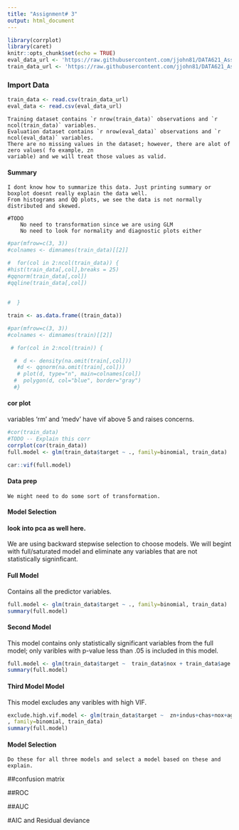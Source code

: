 ```yaml
---
title: "Assignment# 3"
output: html_document
---
```


```r
library(corrplot)
library(caret)
knitr::opts_chunk$set(echo = TRUE)
eval_data_url <- 'https://raw.githubusercontent.com/jjohn81/DATA621_Assignment_3/master/crime-evaluation-data_modified.csv'
train_data_url <- 'https://raw.githubusercontent.com/jjohn81/DATA621_Assignment_3/master/crime-training-data_modified.csv'
```

### Import Data


```r
train_data <- read.csv(train_data_url)
eval_data <- read.csv(eval_data_url)

```
  
    Training dataset contains `r nrow(train_data)` observations and `r ncol(train_data)` variables.
    Evaluation dataset contains `r nrow(eval_data)` observations and `r ncol(eval_data)` variables.
    There are no missing values in the dataset; however, there are alot of zero values( fo example, zn         
    variable) and we will treat those values as valid.

#### Summary 
    I dont know how to summarize this data. Just printing summary or boxplot doesnt really explain the data well. 
    From histograms and QQ plots, we see the data is not normally distributed and skewed.  
    
    #TODO
        No need to transformation since we are using GLM 
        No need to look for normality and diagnostic plots either
    

```r
 

#par(mfrow=c(3, 3))
#colnames <- dimnames(train_data)[[2]]

#  for(col in 2:ncol(train_data)) {
#hist(train_data[,col],breaks = 25)
#qqnorm(train_data[,col])
#qqline(train_data[,col])
    
    
#  }

```

```r
train <- as.data.frame((train_data))

#par(mfrow=c(3, 3))
#colnames <- dimnames(train)[[2]]

 # for(col in 2:ncol(train)) {

  #  d <- density(na.omit(train[,col]))
   #d <- qqnorm(na.omit(train[,col]))
   # plot(d, type="n", main=colnames[col])
  #  polygon(d, col="blue", border="gray")
  #}
```

#### cor plot
variables 'rm' and 'medv'  have vif above 5 and raises concerns. 
```r
#cor(train_data)
#TODO -- Explain this corr 
corrplot(cor(train_data))
full.model <- glm(train_data$target ~ ., family=binomial, train_data)

car::vif(full.model)
```


#### Data prep

    We might need to do some sort of transformation. 
    
    
#### Model Selection
#### look into pca as well here. 
We are using backward stepwise selection to choose models. We will begint with full/saturated model and eliminate any variables that are not statistically signinficant. 

#### Full Model
  Contains all the predictor variables.

```r
full.model <- glm(train_data$target ~ ., family=binomial, train_data)
summary(full.model)

```
#### Second Model
   This model contains only statistically significant variables from the full model; only varibles with p-value less than  .05 is included in this model. 

```r
full.model <- glm(train_data$target ~  train_data$nox + train_data$age + train_data$dis + train_data$rad + train_data$tax + train_data$ptratio +train_data$medv ,data=train_data, family=binomial)
summary(full.model)

```

#### Third Model Model
   This model excludes any varibles with high VIF.
```r
exclude.high.vif.model <- glm(train_data$target ~  zn+indus+chas+nox+age+dis+rad+tax+ptratio+lstat     
, family=binomial, train_data)
summary(full.model)

```

#### Model Selection
    Do these for all three models and select a model based on these and explain.

##confusion matrix

##ROC

##AUC

#AIC and Residual deviance 

